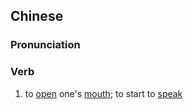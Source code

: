 {{also|张口}}
==Chinese==
{{zh-forms|s=张口}}

===Pronunciation===
{{zh-pron
|m=zhāngkǒu
|c=zoeng1 hau2
|w=1tsan kheu,1tsan+2kheu
|cat=v
}}

===Verb===
{{zh-verb}}

# to [[open]] one's [[mouth]]; to start to [[speak]]
#: {{zh-x|他 是 南方 人，所以 一 張口 說話 就 帶有 南方 口音。|He is from the South, so you can hear his southern accent the minute he '''opens his mouth'''.}}